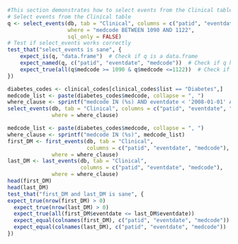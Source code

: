 ```r
#This section demonstrates how to select events from the Clinical table and test the results.
# Select events from the Clinical table
q <- select_events(db, tab = "Clinical", columns = c("patid", "eventdate", "medcode"), 
                   where = "medcode BETWEEN 1090 AND 1122", 
                   sql_only = FALSE)
# Test if select_events works correctly
test_that("select_events is sane", {
    expect_is(q, "data.frame")  # Check if q is a data.frame
    expect_named(q, c("patid", "eventdate", "medcode"))  # Check if q has the correct column names
    expect_true(all(q$medcode >= 1090 & q$medcode <=1122))  # Check if all medcode values are in the specified range
})
```
```r
diabetes_codes <- clinical_codes[clinical_codes$list == "Diabetes",]
medcode_list <- paste(diabetes_codes$medcode, collapse = ", ")
where_clause <- sprintf("medcode IN (%s) AND eventdate < '2008-01-01' AND eventdate >= '2002-01-01'", medcode_list)
select_events(db, tab = "Clinical", columns = c("patid", "eventdate", "medcode"), 
              where = where_clause)
```

```r
medcode_list <- paste(diabetes_codes$medcode, collapse = ", ")
where_clause <- sprintf("medcode IN (%s)", medcode_list)
first_DM <- first_events(db, tab = "Clinical", 
                         columns = c("patid", "eventdate", "medcode"), 
              where = where_clause)
last_DM <- last_events(db, tab = "Clinical", 
                       columns = c("patid", "eventdate", "medcode"), 
              where = where_clause)
head(first_DM)
head(last_DM)
test_that("first_DM and last_DM is sane", {
expect_true(nrow(first_DM) > 0)
  expect_true(nrow(last_DM) > 0)
  expect_true(all(first_DM$eventdate <= last_DM$eventdate))
  expect_equal(colnames(first_DM), c("patid", "eventdate", "medcode"))
  expect_equal(colnames(last_DM), c("patid", "eventdate", "medcode"))
})
```







